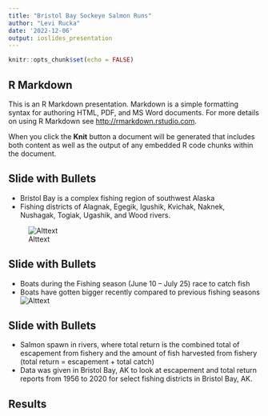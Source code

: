 ```yaml
---
title: "Bristol Bay Sockeye Salmon Runs"
author: "Levi Rucka"
date: '2022-12-06'
output: ioslides_presentation
---
```


```r
knitr::opts_chunk$set(echo = FALSE)
```

## R Markdown

This is an R Markdown presentation. Markdown is a simple formatting syntax for authoring HTML, PDF, and MS Word documents. For more details on using R Markdown see <http://rmarkdown.rstudio.com>.

When you click the **Knit** button a document will be generated that includes both content as well as the output of any embedded R code chunks within the document.

## Slide with Bullets

- Bristol Bay is a complex fishing region of southwest Alaska
- Fishing districts of Alagnak, Egegik, Igushik,
Kvichak, Naknek, Nushagak, Togiak,
Ugashik, and Wood rivers.

![Alttext](https://www.researchgate.net/profile/Ray-Hilborn-2/publication/10763829/figure/fig5/AS:667121893797890@1536065662190/Map-of-Bristol-Bay-Alaska-showing-the-major-lake-systems-producing-sockeye-salmon-and_W640.jpg)

## Slide with Bullets
- Boats during the Fishing season (June 10 – July 25) race to catch fish
- Boats have gotten bigger recently compared to previous fishing seasons
![Alttext](https://github.com/course-fish274-2022/Levi---Salmon/blob/main/documents/Screenshot_20221206-105038_Gallery.jpg?raw=true)

## Slide with Bullets
- Salmon spawn in rivers, where total return is the combined total of escapement from fishery and the amount of fish harvested from fishery (total return = escapement + total catch)
- Data was given in Bristol Bay, AK to look at escapement and total return reports from 1956 to 2020 for select fishing districts in Bristol Bay, AK.

## Results

